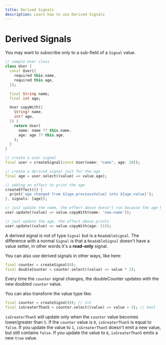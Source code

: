 ```yaml
---
title: Derived Signals
description: Learn how to use Derived Signals
---
```


# Derived Signals

You may want to subscribe only to a sub-field of a `Signal` value.
```dart
// sample User class
class User {
  const User({
    required this.name,
    required this.age,
  });

  final String name;
  final int age;

  User copyWith({
    String? name,
    int? age,
  }) {
    return User(
      name: name ?? this.name,
      age: age ?? this.age,
    );
  }
}

// create a user signal
final user = createSignal(const User(name: "name", age: 20));

// create a derived signal just for the age
final age = user.select((value) => value.age);

// adding an effect to print the age
createEffect(() {
  print('age changed from ${age.previousValue} into ${age.value}');
}, signals: [age]);

// just update the name, the effect above doesn't run because the age has not changed
user.update((value) => value.copyWith(name: 'new-name'));

// just update the age, the effect above prints
user.update((value) => value.copyWith(age: 21));
```

A derived signal is not of type `Signal` but is a `ReadableSignal`.
The difference with a normal `Signal` is that a `ReadableSignal` doesn't have a value setter, in other words it's a __read-only__ signal.

You can also use derived signals in other ways, like here:
```dart
final counter = createSignal(0);
final doubleCounter = counter.select((value) => value * 2);
```

Every time the `counter` signal changes, the doubleCounter updates with the new doubled `counter` value.

You can also transform the value type like:
```dart
final counter = createSignal(0); // int
final isGreaterThan5 = counter.select((value) => value > 5); // bool
```

`isGreaterThan5` will update only when the `counter` value becomes lower/greater than `5`.
If the `counter` value is `0`, `isGreaterThan5` is equal to `false`.
If you update the value to `1`, `isGreaterThan5` doesn't emit a new value, but still contains `false`.
If you update the value to `6`, `isGreaterThan5` emits a new `true` value.
